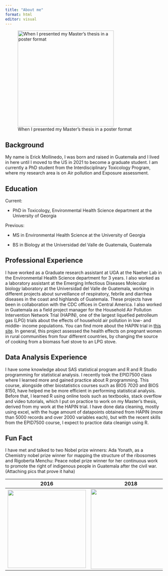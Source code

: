 ---
title: "About me"
format: html
editor: visual
---

![When I presented my Master's thesis in a poster format](IMG_2080.jpg){fig-align="center" width="307"}

## Background

My name is Erick Mollinedo, I was born and raised in Guatemala and I lived in here until I moved to the US in 2021 to become a graduate student. I am currently a PhD student from the Interdisciplinary Toxicology Program, where my research area is on Air pollution and Exposure assessment.

## Education

Current:

-   PhD in Toxicology, Environmental Health Science department at the University of Georgia

Previous:

-   MS in Environmental Health Science at the University of Georgia

-   BS in Biology at the Universidad del Valle de Guatemala, Guatemala

## Professional Experience

I have worked as a Graduate research assistant at UGA at the Naeher Lab in the Environmental Health Science department for 3 years. I also worked as a laboratory assistant at the Emerging Infectious Diseases Molecular biology laboratory at the Universidad del Valle de Guatemala, working in different projects about surveillance of respiratory, febrile and diarrhea diseases in the coast and highlands of Guatemala. These projects have been in collaboration with the CDC offices in Central America. I also worked in Guatemala as a field project manager for the Household Air Pollution Intervention Network Trial (HAPIN), one of the largest liquefied petrolleum gas (LPG) trials about the effects of household air pollution in low- and middle- income populations. You can find more about the HAPIN trial in [this site](https://www.hapintrial.org/). In general, this project assessed the health effects on pregnant women in rural communities from four different countries, by changing the source of cooking from a biomass fuel stove to an LPG stove.

## Data Analysis Experience

I have some knowledge about SAS statistical program and R and R Studio programming for statistical analysis. I recently took the EPID7500 class where I learned more and gained practice about R programming. This course, alongside other biostatistics courses such as BIOS 7020 and BIOS 8150, have helped me be more efficient in performing statistical analysis. Before that, I learned R using online tools such as textbooks, stack overflow and video tutorials, which I put on practice to work on my Master's thesis, derived from my work at the HAPIN trial. I have done data cleaning, mostly using excel, with the huge amount of datapoints obtained from HAPIN (more than 5000 records and over 2000 variables each), but with the recent skills from the EPID7500 course, I expect to practice data cleanign using R.

## Fun Fact

I have met and talked to two Nobel prize winners: Ada Yonath, as a Chemistry nobel prize winner for mapping the structure of the ribosomes and Rigoberta Menchu: Peace nobel prize winner for her continuous work to promote the right of indigenous people in Guatemala after the civil war. (Attaching pics that prove it haha)

| **2016**                        | **2018**                       |
|---------------------------------|--------------------------------|
| ![](22feb2016.jpg){width="250"} | ![](Dec_2018.jpg){width="256"} |
